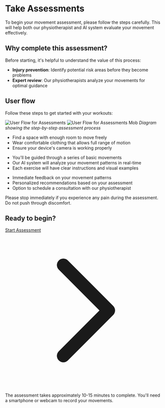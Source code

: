 
# Take Assessments

To begin your movement assessment, please follow the steps carefully. This will help both our physiotherapist and AI system evaluate your movement effectively.

## Why complete this assessment?

Before starting, it's helpful to understand the value of this process:

- **Injury prevention**: Identify potential risk areas before they become problems
- **Expert review**: Our physiotherapists analyze your movements for optimal guidance

## User flow

Follow these steps to get started with your workouts:

![User Flow for Assessments](/img/Assessment2.webp)
![User Flow for Assessments Mob](/img/Assessment.webp)
*Diagram showing the step-by-step assessment process*

<Tabs>
  <TabItem value="preparation" label="Preparation" default>
    <ul>
      <li>Find a space with enough room to move freely</li>
      <li>Wear comfortable clothing that allows full range of motion</li>
      <li>Ensure your device's camera is working properly</li>
    </ul>
  </TabItem>
  <TabItem value="process" label="Assessment process">
    <ul>
      <li>You'll be guided through a series of basic movements</li>
      <li>Our AI system will analyze your movement patterns in real-time</li>
      <li>Each exercise will have clear instructions and visual examples</li>
    </ul>
  </TabItem>
  <TabItem value="results" label="Results & analysis">
    <ul>
      <li>Immediate feedback on your movement patterns</li>
      <li>Personalized recommendations based on your assessment</li>
      <li>Option to schedule a consultation with our physiotherapist</li>
    </ul>
  </TabItem>
</Tabs>

<Admonition type="caution" title="Important Safety Notice">
  Please stop immediately if you experience any pain during the assessment. Do not push through discomfort.
</Admonition>

## Ready to begin?

<a href="https://assessments.elitefitforyou.com" target="_blank"
  class="inline-flex mb-4 items-center bg-white px-6 py-3 rounded-xl bg-green-100 shadow-md hover:shadow-lg transition-all duration-500">
  <span class="bg-gradient-to-r
                            from-red-500
                            via-orange-500
                            via-yellow-500
                            via-green-500
                            via-teal-500
                            via-blue-500
                            via-indigo-500
                            via-purple-500
                            via-pink-500
                            to-red-500
                            bg-[length:200%_200%] animate-gradient-x
                            text-transparent bg-clip-text font-semibold">
    Start Assessment
  </span>
  <svg xmlns="http://www.w3.org/2000/svg" class="w-5 h-5 ml-2 text-green-600 group-hover:text-green-700 transition-colors duration-500" fill="none" viewBox="0 0 24 24" stroke="currentColor">
    <path stroke-linecap="round" stroke-linejoin="round" stroke-width="2" d="M9 5l7 7-7 7" />
  </svg>
</a>

<Admonition type="tip" title="What to Expect">
  The assessment takes approximately 10-15 minutes to complete. You'll need a smartphone or webcam to record your movements.
</Admonition>